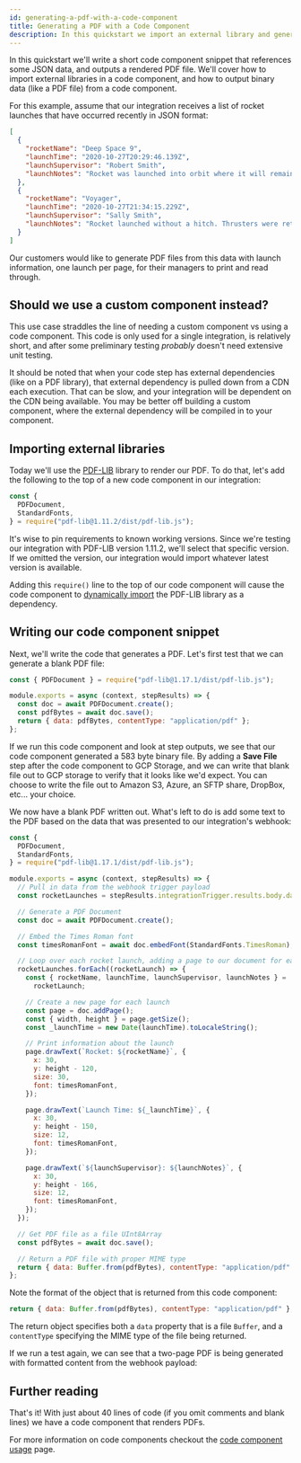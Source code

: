 ```yaml
---
id: generating-a-pdf-with-a-code-component
title: Generating a PDF with a Code Component
description: In this quickstart we import an external library and generate a PDF using the Composer code component
---
```



In this quickstart we'll write a short code component snippet that references some JSON data, and outputs a rendered PDF file.
We'll cover how to import external libraries in a code component, and how to output binary data (like a PDF file) from a code component.

For this example, assume that our integration receives a list of rocket launches that have occurred recently in JSON format:

```json
[
  {
    "rocketName": "Deep Space 9",
    "launchTime": "2020-10-27T20:29:46.139Z",
    "launchSupervisor": "Robert Smith",
    "launchNotes": "Rocket was launched into orbit where it will remain for several months."
  },
  {
    "rocketName": "Voyager",
    "launchTime": "2020-10-27T21:34:15.229Z",
    "launchSupervisor": "Sally Smith",
    "launchNotes": "Rocket launched without a hitch. Thrusters were retrieved 30 minutes after launch."
  }
]
```

Our customers would like to generate PDF files from this data with launch information, one launch per page, for their managers to print and read through.

## Should we use a custom component instead?

This use case straddles the line of needing a custom component vs using a code component.
This code is only used for a single integration, is relatively short, and after some preliminary testing _probably_ doesn't need extensive unit testing.

It should be noted that when your code step has external dependencies (like on a PDF library), that external dependency is pulled down from a CDN each execution.
That can be slow, and your integration will be dependent on the CDN being available.
You may be better off building a custom component, where the external dependency will be compiled in to your component.

## Importing external libraries

Today we'll use the [PDF-LIB](https://www.npmjs.com/package/pdf-lib) library to render our PDF.
To do that, let's add the following to the top of a new code component in our integration:

```javascript
const {
  PDFDocument,
  StandardFonts,
} = require("pdf-lib@1.11.2/dist/pdf-lib.js");
```

It's wise to pin requirements to known working versions.
Since we're testing our integration with PDF-LIB version 1.11.2, we'll select that specific version.
If we omitted the version, our integration would import whatever latest version is available.

Adding this `require()` line to the top of our code component will cause the code component to [dynamically import](/self-managed/composer/builder/code-component-usage.mdx#adding-dependencies-to-a-code-step) the PDF-LIB library as a dependency.

## Writing our code component snippet

Next, we'll write the code that generates a PDF.
Let's first test that we can generate a blank PDF file:

```javascript
const { PDFDocument } = require("pdf-lib@1.17.1/dist/pdf-lib.js");

module.exports = async (context, stepResults) => {
  const doc = await PDFDocument.create();
  const pdfBytes = await doc.save();
  return { data: pdfBytes, contentType: "application/pdf" };
};
```

If we run this code component and look at step outputs, we see that our code component generated a 583 byte binary file.
By adding a **Save File** step after the code component to GCP Storage, and we can write that blank file out to GCP storage to verify that it looks like we'd expect.
You can choose to write the file out to Amazon S3, Azure, an SFTP share, DropBox, etc... your choice.

We now have a blank PDF written out.
What's left to do is add some text to the PDF based on the data that was presented to our integration's webhook:

```javascript
const {
  PDFDocument,
  StandardFonts,
} = require("pdf-lib@1.17.1/dist/pdf-lib.js");

module.exports = async (context, stepResults) => {
  // Pull in data from the webhook trigger payload
  const rocketLaunches = stepResults.integrationTrigger.results.body.data;

  // Generate a PDF Document
  const doc = await PDFDocument.create();

  // Embed the Times Roman font
  const timesRomanFont = await doc.embedFont(StandardFonts.TimesRoman);

  // Loop over each rocket launch, adding a page to our document for each one
  rocketLaunches.forEach((rocketLaunch) => {
    const { rocketName, launchTime, launchSupervisor, launchNotes } =
      rocketLaunch;

    // Create a new page for each launch
    const page = doc.addPage();
    const { width, height } = page.getSize();
    const _launchTime = new Date(launchTime).toLocaleString();

    // Print information about the launch
    page.drawText(`Rocket: ${rocketName}`, {
      x: 30,
      y: height - 120,
      size: 30,
      font: timesRomanFont,
    });

    page.drawText(`Launch Time: ${_launchTime}`, {
      x: 30,
      y: height - 150,
      size: 12,
      font: timesRomanFont,
    });

    page.drawText(`${launchSupervisor}: ${launchNotes}`, {
      x: 30,
      y: height - 166,
      size: 12,
      font: timesRomanFont,
    });
  });

  // Get PDF file as a file UInt8Array
  const pdfBytes = await doc.save();

  // Return a PDF file with proper MIME type
  return { data: Buffer.from(pdfBytes), contentType: "application/pdf" };
};
```

Note the format of the object that is returned from this code component:

```javascript
return { data: Buffer.from(pdfBytes), contentType: "application/pdf" };
```

The return object specifies both a `data` property that is a file `Buffer`, and a `contentType` specifying the MIME type of the file being returned.

If we run a test again, we can see that a two-page PDF is being generated with formatted content from the webhook payload:

<Screenshot
  filename="quickstarts/generating-a-pdf-with-a-code-component/final-product.png"
  dropshadow
  alt="Sample PDF output file from webhook payload"
/>

## Further reading

That's it!
With just about 40 lines of code (if you omit comments and blank lines) we have a code component that renders PDFs.

For more information on code components checkout the [code component usage](/self-managed/composer/builder/code-component-usage.mdx) page.
